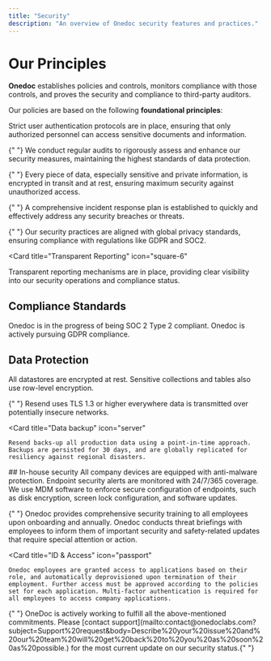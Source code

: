 ```yaml
---
title: "Security"
description: "An overview of Onedoc security features and practices."
---
```


# Our Principles

**Onedoc** establishes policies and controls, monitors compliance with those controls, and proves the security and compliance to third-party auditors.

Our policies are based on the following **foundational principles**:

<CardGroup cols={2}>
  <Card
    title="Authentication"
    icon="square-1"
  >
    Strict user authentication protocols are in place, ensuring that only authorized personnel can access sensitive documents and information.
  </Card>

{" "}
<Card title="Regular Auditing" icon="square-2">
  We conduct regular audits to rigorously assess and enhance our security
  measures, maintaining the highest standards of data protection.
</Card>

{" "}
<Card title="Data Encryption" icon="square-3">
  Every piece of data, especially sensitive and private information, is
  encrypted in transit and at rest, ensuring maximum security against
  unauthorized access.
</Card>

{" "}
<Card title="Incident Response Plan" icon="square-4">
  A comprehensive incident response plan is established to quickly and
  effectively address any security breaches or threats.
</Card>

{" "}
<Card title="Privacy Compliance" icon="square-5">
  Our security practices are aligned with global privacy standards, ensuring
  compliance with regulations like GDPR and SOC2.
</Card>

  <Card
    title="Transparent Reporting"
    icon="square-6"
  >
Transparent reporting mechanisms are in place, providing clear visibility into our security operations and compliance status.
  </Card>
</CardGroup>

## Compliance Standards

<AccordionGroup>
  <Accordion title="SOC 2 Type 2" icon="hourglass-clock">
    Onedoc is in the progress of being SOC 2 Type 2 compliant.
  </Accordion>
  <Accordion title="GDPR" icon="hourglass-clock">
    Onedoc is actively pursuing GDPR compliance.
  </Accordion>
</AccordionGroup>

## Data Protection

<CardGroup cols={1}>
  <Card
    title="Data at rest"
    icon="database"
  >
    All datastores are encrypted at rest. Sensitive collections and tables also use row-level encryption.
  </Card>

{" "}
<Card title="Data in transit" icon="network-wired">
  Resend uses TLS 1.3 or higher everywhere data is transmitted over potentially
  insecure networks.
</Card>

  <Card
    title="Data backup"
    icon="server"
  >
    Resend backs-up all production data using a point-in-time approach. Backups are persisted for 30 days, and are globally replicated for resiliency against regional disasters.
  </Card>
</CardGroup>
  ## In-house security

<CardGroup cols={1}>
  <Card
    title="Endpoint protection"
    icon="computer"
  >
    All company devices are equipped with anti-malware protection. Endpoint security alerts are monitored with 24/7/365 coverage. We use MDM software to enforce secure configuration of endpoints, such as disk encryption, screen lock configuration, and software updates.
  </Card>

{" "}
<Card title="Education" icon="user-graduate">
  Onedoc provides comprehensive security training to all employees upon
  onboarding and annually. Onedoc conducts threat briefings with employees to
  inform them of important security and safety-related updates that require
  special attention or action.
</Card>

  <Card
    title="ID & Access"
    icon="passport"
  >
    Onedoc employees are granted access to applications based on their role, and automatically deprovisioned upon termination of their employment. Further access must be approved according to the policies set for each application. Multi-factor authentication is required for all employees to access company applications.
  </Card>
</CardGroup>

<Warning>
  {" "}
  OneDoc is actively working to fulfill all the above-mentioned commitments. Please
  [contact support](mailto:contact@onedoclabs.com?subject=Support%20request&body=Describe%20your%20issue%20and%20our%20team%20will%20get%20back%20to%20you%20as%20soon%20as%20possible.)
  for the most current update on our security status.{" "}
</Warning>
